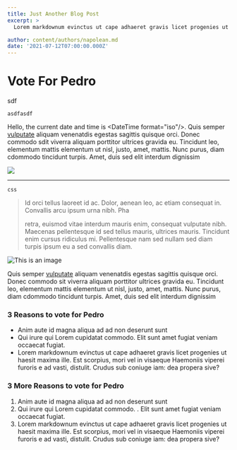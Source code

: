 ```yaml
---
title: Just Another Blog Post
excerpt: >
  Lorem markdownum evinctus ut cape adhaeret gravis licet progenies ut haesit maxima ille. Est scorpius, mori vel in visaeque Haemoniis viperei furoris e ad vasti, distulit. Crudus sub coniuge iam: dea propera sive

author: content/authors/napolean.md
date: '2021-07-12T07:00:00.000Z'
---
```


# Vote For Pedro

sdf

```
asdfasdf
```

Hello, the current date and time is \<DateTime format="iso"/>. Quis semper [vulputate](https://example.com) aliquam venenatdis egestas sagittis quisque orci. Donec commodo sdit viverra aliquam porttitor ultrices gravida eu. Tincidunt leo, elementum mattis elementum ut nisl, justo, amet, mattis. Nunc purus, diam cdommodo tincidunt turpis. Amet, duis sed elit interdum dignissim

![](http://res.cloudinary.com/deuzrsg3m/image/upload/v1634858384/tina-upload_yxevty.jpg)

---

```
css
```

> Id orci tellus laoreet id ac. Dolor, aenean leo, ac etiam consequat in. Convallis arcu ipsum urna nibh. Pha
>
> retra, euismod vitae interdum mauris enim, consequat vulputate nibh. Maecenas pellentesque id sed tellus mauris, ultrices mauris. Tincidunt enim cursus ridiculus mi. Pellentesque nam sed nullam sed diam turpis ipsum eu a sed convallis diam.

![This is an image](http://res.cloudinary.com/deuzrsg3m/image/upload/v1631389967/apfx/kevin-bosc-oeqBJZd1GWY-unsplash_rtuyot.jpg 'Building, by Thomas Carlisle')

Quis semper [vulputate](https://example.com) aliquam venenatdis egestas sagittis quisque orci. Donec commodo sit viverra aliquam porttitor ultrices gravida eu. Tincidunt leo, elementum mattis elementum ut nisl, justo, amet, mattis. Nunc purus, diam cdommodo tincidunt turpis. Amet, duis sed elit interdum dignissim

### 3 Reasons to vote for Pedro

- Anim aute id magna aliqua ad ad non deserunt sunt
- Qui irure qui Lorem cupidatat commodo. Elit sunt amet fugiat veniam occaecat fugiat.
- Lorem markdownum evinctus ut cape adhaeret gravis licet progenies ut haesit maxima ille. Est scorpius, mori vel in visaeque Haemoniis viperei furoris e ad vasti, distulit. Crudus sub coniuge iam: dea propera sive?

### 3 More Reasons to vote for Pedro

1.  Anim aute id magna aliqua ad ad non deserunt sunt
2.  Qui irure qui Lorem cupidatat commodo. . Elit sunt amet fugiat veniam occaecat fugiat.
3.  Lorem markdownum evinctus ut cape adhaeret gravis licet progenies ut haesit maxima ille. Est scorpius, mori vel in visaeque Haemoniis viperei furoris e ad vasti, distulit. Crudus sub coniuge iam: dea propera sive?
